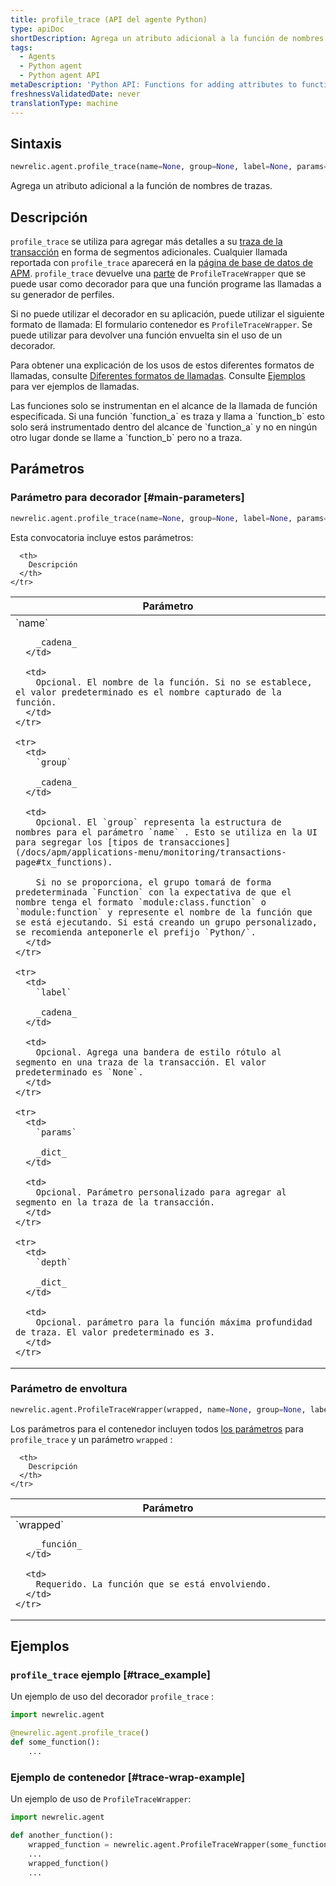 ```yaml
---
title: profile_trace (API del agente Python)
type: apiDoc
shortDescription: Agrega un atributo adicional a la función de nombres de trazas.
tags:
  - Agents
  - Python agent
  - Python agent API
metaDescription: 'Python API: Functions for adding attributes to function trace names.'
freshnessValidatedDate: never
translationType: machine
---
```


## Sintaxis

```py
newrelic.agent.profile_trace(name=None, group=None, label=None, params=None, depth=3)
```

Agrega un atributo adicional a la función de nombres de trazas.

## Descripción

`profile_trace` se utiliza para agregar más detalles a su [traza de la transacción](/docs/accounts-partnerships/education/getting-started-new-relic/glossary#transaction-trace) en forma de segmentos adicionales. Cualquier llamada reportada con `profile_trace` aparecerá en la [página de base de datos de APM](/docs/apm/applications-menu/monitoring/databases-slow-queries-page). `profile_trace` devuelve una [parte](https://docs.python.org/3.12/library/functools.html#functools.partial) de `ProfileTraceWrapper` que se puede usar como decorador para que una función programe las llamadas a su generador de perfiles.

Si no puede utilizar el decorador en su aplicación, puede utilizar el siguiente formato de llamada: El formulario contenedor es `ProfileTraceWrapper`. Se puede utilizar para devolver una función envuelta sin el uso de un decorador.

Para obtener una explicación de los usos de estos diferentes formatos de llamadas, consulte [Diferentes formatos de llamadas](/docs/python-agent-api-different-call-forms). Consulte [Ejemplos](#examples) para ver ejemplos de llamadas.

<Callout variant="important">
  Las funciones solo se instrumentan en el alcance de la llamada de función especificada. Si una función `function_a` es traza y llama a `function_b` esto solo será instrumentado dentro del alcance de `function_a` y no en ningún otro lugar donde se llame a `function_b` pero no a traza.
</Callout>

## Parámetros

### Parámetro para decorador [#main-parameters]

```py
newrelic.agent.profile_trace(name=None, group=None, label=None, params=None, depth=3)
```

Esta convocatoria incluye estos parámetros:

<table>
  <thead>
    <tr>
      <th width="25%">
        Parámetro
      </th>

      <th>
        Descripción
      </th>
    </tr>
  </thead>

  <tbody>
    <tr>
      <td>
        `name`

        _cadena_
      </td>

      <td>
        Opcional. El nombre de la función. Si no se establece, el valor predeterminado es el nombre capturado de la función.
      </td>
    </tr>

    <tr>
      <td>
        `group`

        _cadena_
      </td>

      <td>
        Opcional. El `group` representa la estructura de nombres para el parámetro `name` . Esto se utiliza en la UI para segregar los [tipos de transacciones](/docs/apm/applications-menu/monitoring/transactions-page#tx_functions).

        Si no se proporciona, el grupo tomará de forma predeterminada `Function` con la expectativa de que el nombre tenga el formato `module:class.function` o `module:function` y represente el nombre de la función que se está ejecutando. Si está creando un grupo personalizado, se recomienda anteponerle el prefijo `Python/`.
      </td>
    </tr>

    <tr>
      <td>
        `label`

        _cadena_
      </td>

      <td>
        Opcional. Agrega una bandera de estilo rótulo al segmento en una traza de la transacción. El valor predeterminado es `None`.
      </td>
    </tr>

    <tr>
      <td>
        `params`

        _dict_
      </td>

      <td>
        Opcional. Parámetro personalizado para agregar al segmento en la traza de la transacción.
      </td>
    </tr>

    <tr>
      <td>
        `depth`

        _dict_
      </td>

      <td>
        Opcional. parámetro para la función máxima profundidad de traza. El valor predeterminado es 3.
      </td>
    </tr>
  </tbody>
</table>

### Parámetro de envoltura

```py
newrelic.agent.ProfileTraceWrapper(wrapped, name=None, group=None, label=None, params=None, depth=3)
```

Los parámetros para el contenedor incluyen todos [los parámetros](#main-parameters) para `profile_trace` y un parámetro `wrapped` :

<table>
  <thead>
    <tr>
      <th width="25%">
        Parámetro
      </th>

      <th>
        Descripción
      </th>
    </tr>
  </thead>

  <tbody>
    <tr>
      <td>
        `wrapped`

        _función_
      </td>

      <td>
        Requerido. La función que se está envolviendo.
      </td>
    </tr>
  </tbody>
</table>

## Ejemplos

### `profile_trace` ejemplo [#trace_example]

Un ejemplo de uso del decorador `profile_trace` :

```py
import newrelic.agent

@newrelic.agent.profile_trace()
def some_function():
    ...
```

### Ejemplo de contenedor [#trace-wrap-example]

Un ejemplo de uso de `ProfileTraceWrapper`:

```py
import newrelic.agent

def another_function():
    wrapped_function = newrelic.agent.ProfileTraceWrapper(some_function)
    ...
    wrapped_function()
    ...
```
